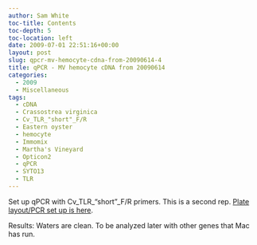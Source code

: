 ```yaml
---
author: Sam White
toc-title: Contents
toc-depth: 5
toc-location: left
date: 2009-07-01 22:51:16+00:00
layout: post
slug: qpcr-mv-hemocyte-cdna-from-20090614-4
title: qPCR - MV hemocyte cDNA from 20090614
categories:
  - 2009
  - Miscellaneous
tags:
  - cDNA
  - Crassostrea virginica
  - Cv_TLR_"short"_F/R
  - Eastern oyster
  - hemocyte
  - Immomix
  - Martha's Vineyard
  - Opticon2
  - qPCR
  - SYTO13
  - TLR
---
```


Set up qPCR with Cv_TLR_"short"_F/R primers. This is a second rep. [Plate layout/PCR set up is here](https://eagle.fish.washington.edu/Arabidopsis/Notebook%20Workup%20Files/20090701-01.jpg).

Results: Waters are clean. To be analyzed later with other genes that Mac has run.
